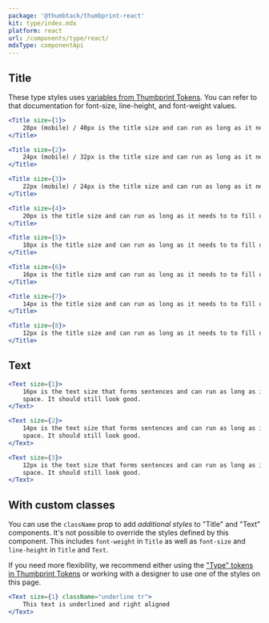 ```yaml
---
package: '@thumbtack/thumbprint-react'
kit: type/index.mdx
platform: react
url: /components/type/react/
mdxType: componentApi
---
```



## Title

These type styles uses [variables from Thumbprint Tokens](/tokens/#section-type). You can refer to that documentation for font-size, line-height, and font-weight values.

```jsx
<Title size={1}>
    28px (mobile) / 40px is the title size and can run as long as it needs to to fill up the space.
</Title>
```

```jsx
<Title size={2}>
    24px (mobile) / 32px is the title size and can run as long as it needs to to fill up the space.
</Title>
```

```jsx
<Title size={3}>
    22px (mobile) / 24px is the title size and can run as long as it needs to to fill up the space.
</Title>
```

```jsx
<Title size={4}>
    20px is the title size and can run as long as it needs to to fill up the space.
</Title>
```

```jsx
<Title size={5}>
    18px is the title size and can run as long as it needs to to fill up the space.
</Title>
```

```jsx
<Title size={6}>
    16px is the title size and can run as long as it needs to to fill up the space.
</Title>
```

```jsx
<Title size={7}>
    14px is the title size and can run as long as it needs to to fill up the space.
</Title>
```

```jsx
<Title size={8}>
    12px is the title size and can run as long as it needs to to fill up the space.
</Title>
```

## Text

```jsx
<Text size={1}>
    16px is the text size that forms sentences and can run as long as it needs to to fill up the
    space. It should still look good.
</Text>
```

```jsx
<Text size={2}>
    14px is the text size that forms sentences and can run as long as it needs to to fill up the
    space. It should still look good.
</Text>
```

```jsx
<Text size={3}>
    12px is the text size that forms sentences and can run as long as it needs to to fill up the
    space. It should still look good.
</Text>
```

## With custom classes

You can use the `className` prop to add _additional styles_ to "Title" and "Text" components. It's not possible to override the styles defined by this component. This includes `font-weight` in `Title` as well as `font-size` and `line-height` in `Title` and `Text`.

If you need more flexibility, we recommend either using the ["Type" tokens in Thumbprint Tokens](/tokens/#section-type) or working with a designer to use one of the styles on this page.

```jsx
<Text size={1} className="underline tr">
    This text is underlined and right aligned
</Text>
```
